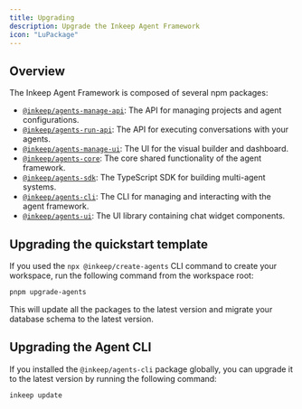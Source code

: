 ```yaml
---
title: Upgrading
description: Upgrade the Inkeep Agent Framework
icon: "LuPackage"
---
```


## Overview

The Inkeep Agent Framework is composed of several npm packages:

- [`@inkeep/agents-manage-api`](https://www.npmjs.com/package/@inkeep/agents-manage-api): The API for managing projects and agent configurations.
- [`@inkeep/agents-run-api`](https://www.npmjs.com/package/@inkeep/agents-run-api): The API for executing conversations with your agents.
- [`@inkeep/agents-manage-ui`](https://www.npmjs.com/package/@inkeep/agents-manage-ui): The UI for the visual builder and dashboard.
- [`@inkeep/agents-core`](https://www.npmjs.com/package/@inkeep/agents-core): The core shared functionality of the agent framework.
- [`@inkeep/agents-sdk`](https://www.npmjs.com/package/@inkeep/agents-sdk): The TypeScript SDK for building multi-agent systems.
- [`@inkeep/agents-cli`](https://www.npmjs.com/package/@inkeep/agents-cli): The CLI for managing and interacting with the agent framework.
- [`@inkeep/agents-ui`](https://www.npmjs.com/package/@inkeep/agents-ui): The UI library containing chat widget components.

## Upgrading the quickstart template

If you used the `npx @inkeep/create-agents` CLI command to create your workspace, run the following command from the workspace root:

```bash
pnpm upgrade-agents
```

This will update all the packages to the latest version and migrate your database schema to the latest version.

## Upgrading the Agent CLI

If you installed the `@inkeep/agents-cli` package globally, you can upgrade it to the latest version by running the following command:

```bash
inkeep update
```
